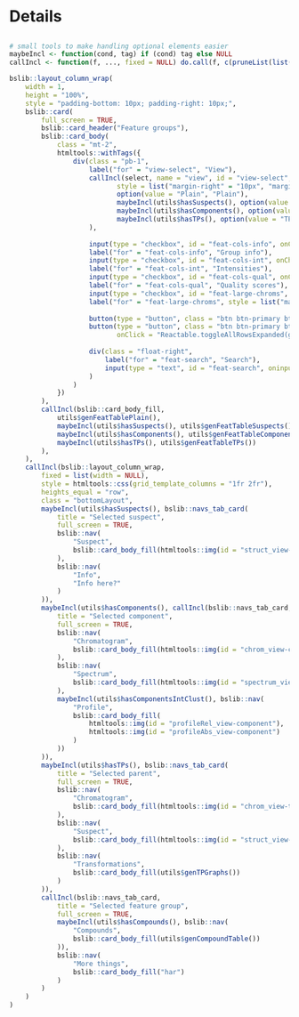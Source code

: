 Details
===

<script>
`r readAllFile(system.file("js", "utils-report-new.js", package = "patRoon"))`
</script>

<style>
/* HACK: to make expander button visible on both dark and light backgrounds */
.rt-expander:after {
    border-top-color: dodgerblue;
}
</style>

##

```r
# small tools to make handling optional elements easier
maybeIncl <- function(cond, tag) if (cond) tag else NULL
callIncl <- function(f, ..., fixed = NULL) do.call(f, c(pruneList(list(...)), fixed))

bslib::layout_column_wrap(
    width = 1,
    height = "100%",
    style = "padding-bottom: 10px; padding-right: 10px;",
    bslib::card(
        full_screen = TRUE,
        bslib::card_header("Feature groups"),
        bslib::card_body(
            class = "mt-2",
            htmltools::withTags({
                div(class = "pb-1",
                    label("for" = "view-select", "View"),
                    callIncl(select, name = "view", id = "view-select", onChange = "updateView(this.value)",
                           style = list("margin-right" = "10px", "margin-top" = " 3px"),
                           option(value = "Plain", "Plain"),
                           maybeIncl(utils$hasSuspects(), option(value = "Suspects", "Suspects")),
                           maybeIncl(utils$hasComponents(), option(value = "Components", "Components")),
                           maybeIncl(utils$hasTPs(), option(value = "TPs", "Transformation products"))
                    ),
                    
                    input(type = "checkbox", id = "feat-cols-info", onChange = "showFeatCols(&quot;group&quot;, !this.checked)", checked = TRUE),
                    label("for" = "feat-cols-info", "Group info"),
                    input(type = "checkbox", id = "feat-cols-int", onChange = "showFeatCols(&quot;intensities&quot;, !this.checked)", checked = TRUE),
                    label("for" = "feat-cols-int", "Intensities"),
                    input(type = "checkbox", id = "feat-cols-qual", onChange = "showFeatCols(&quot;qualities&quot;, !this.checked)"),
                    label("for" = "feat-cols-qual", "Quality scores"),
                    input(type = "checkbox", id = "feat-large-chroms", onChange = "showFeatCols(&quot;chrom_large&quot;, !this.checked)"),
                    label("for" = "feat-large-chroms", style = list("margin-right" = "10px"), "Large chromatograms"),
                    
                    button(type = "button", class = "btn btn-primary btn-sm", onClick = "Reactable.downloadDataCSV(getSelFeatTableElement())", "Download CSV"),
                    button(type = "button", class = "btn btn-primary btn-sm", id = "feat-expand",
                           onClick = "Reactable.toggleAllRowsExpanded(getSelFeatTableElement())",  style = list(display = "none"), "Expand/collapse"),
                    
                    div(class = "float-right",
                        label("for" = "feat-search", "Search"),
                        input(type = "text", id = "feat-search", oninput="Reactable.setSearch(getSelFeatTableElement(), this.value)")
                    )
                )
            })
        ),
        callIncl(bslib::card_body_fill,
            utils$genFeatTablePlain(),
            maybeIncl(utils$hasSuspects(), utils$genFeatTableSuspects()),
            maybeIncl(utils$hasComponents(), utils$genFeatTableComponents()),
            maybeIncl(utils$hasTPs(), utils$genFeatTableTPs())
        ),
    ),
    callIncl(bslib::layout_column_wrap,
        fixed = list(width = NULL),
        style = htmltools::css(grid_template_columns = "1fr 2fr"),
        heights_equal = "row",
        class = "bottomLayout",
        maybeIncl(utils$hasSuspects(), bslib::navs_tab_card(
            title = "Selected suspect",
            full_screen = TRUE,
            bslib::nav(
                "Suspect",
                bslib::card_body_fill(htmltools::img(id = "struct_view-suspect"))
            ),
            bslib::nav(
                "Info",
                "Info here?"
            )
        )),
        maybeIncl(utils$hasComponents(), callIncl(bslib::navs_tab_card,
            title = "Selected component",
            full_screen = TRUE,
            bslib::nav(
                "Chromatogram",
                bslib::card_body_fill(htmltools::img(id = "chrom_view-component"))
            ),
            bslib::nav(
                "Spectrum",
                bslib::card_body_fill(htmltools::img(id = "spectrum_view-component"))
            ),
            maybeIncl(utils$hasComponentsIntClust(), bslib::nav(
                "Profile",
                bslib::card_body_fill(
                    htmltools::img(id = "profileRel_view-component"),
                    htmltools::img(id = "profileAbs_view-component")
                )
            ))
        )),
        maybeIncl(utils$hasTPs(), bslib::navs_tab_card(
            title = "Selected parent",
            full_screen = TRUE,
            bslib::nav(
                "Chromatogram",
                bslib::card_body_fill(htmltools::img(id = "chrom_view-tp"))
            ),
            bslib::nav(
                "Suspect",
                bslib::card_body_fill(htmltools::img(id = "struct_view-tp"))
            ),
            bslib::nav(
                "Transformations",
                bslib::card_body_fill(utils$genTPGraphs())
            )
        )),
        callIncl(bslib::navs_tab_card,
            title = "Selected feature group",
            full_screen = TRUE,
            maybeIncl(utils$hasCompounds(), bslib::nav(
                "Compounds",
                bslib::card_body_fill(utils$genCompoundTable())
            )),
            bslib::nav(
                "More things",
                bslib::card_body_fill("har")
            )
        )
    )
)
```
